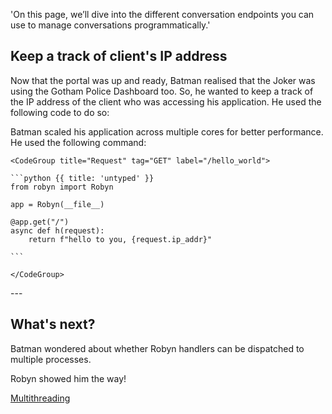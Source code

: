   'On this page, we’ll dive into the different conversation endpoints you can use to manage conversations programmatically.'

## Keep a track of client's IP address

Now that the portal was up and ready, Batman realised that the Joker was using the Gotham Police Dashboard too. So, he wanted to keep a track of the IP address of the client who was accessing his application. He used the following code to do so:


<Row>
<Col>
Batman scaled his application across multiple cores for better performance. He used the following command:
</Col>
  <Col sticky>

    <CodeGroup title="Request" tag="GET" label="/hello_world">

    ```python {{ title: 'untyped' }}  
    from robyn import Robyn

    app = Robyn(__file__)

    @app.get("/")
    async def h(request):
        return f"hello to you, {request.ip_addr}"

    ```

    </CodeGroup>
  </Col>
</Row>
---


## What's next?


Batman wondered about whether Robyn handlers can be dispatched to multiple processes.

Robyn showed him the way!

[Multithreading](/documentation/api_reference/multithreading)




